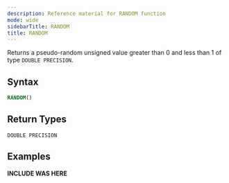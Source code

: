 ```yaml
---
description: Reference material for RANDOM function
mode: wide
sidebarTitle: RANDOM
title: RANDOM
---
```



Returns a pseudo-random unsigned value greater than 0 and less than 1 of type `DOUBLE PRECISION`.

## Syntax


```sql
RANDOM()
```
## Return Types
`DOUBLE PRECISION`

## Examples


**INCLUDE WAS HERE**

